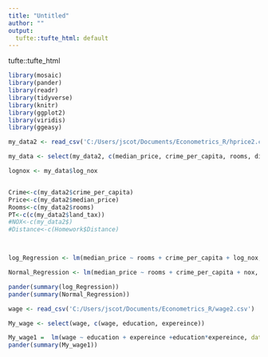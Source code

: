 ```yaml
---
title: "Untitled"
author: ""
output:
  tufte::tufte_html: default
---
```

tufte::tufte_html

```r
library(mosaic)
library(pander)
library(readr)
library(tidyverse)
library(knitr)
library(ggplot2)
library(viridis)
library(ggeasy)
```


```r
my_data2 <- read_csv('C:/Users/jscot/Documents/Econometrics_R/hprice2.csv')

my_data <- select(my_data2, c(median_price, crime_per_capita, rooms, distance, log_nox, nox))

lognox <- my_data$log_nox


Crime<-c(my_data2$crime_per_capita)
Price<-c(my_data2$median_price)
Rooms<-c(my_data2$rooms)
PT<-c(c(my_data2$land_tax))
#NOX<-c(my_data2$)
#Distance<-c(Homework$Distance)



log_Regression <- lm(median_price ~ rooms + crime_per_capita + log_nox, data = my_data)

Normal_Regression <- lm(median_price ~ rooms + crime_per_capita + nox, data = my_data)
```

```r
pander(summary(log_Regression))
pander(summary(Normal_Regression))
```


```r
wage <- read_csv('C:/Users/jscot/Documents/Econometrics_R/wage2.csv')

My_wage <- select(wage, c(wage, education, expereince))

My_wage1 =  lm(wage ~ education + expereince +education*expereince, data = My_wage)
pander(summary(My_wage1))
```

